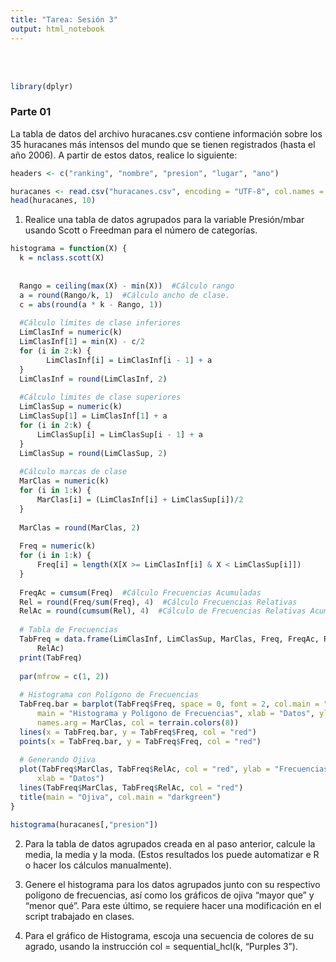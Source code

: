 ```yaml
---
title: "Tarea: Sesión 3"
output: html_notebook
---
```

<br><br>
```r
library(dplyr)
```

### Parte 01

La tabla de datos del archivo huracanes.csv contiene información sobre los 35 huracanes
más intensos del mundo que se tienen registrados (hasta el año 2006). A partir de estos
datos, realice lo siguiente: <br>

```r
headers <- c("ranking", "nombre", "presion", "lugar", "ano")

huracanes <- read.csv("huracanes.csv", encoding = "UTF-8", col.names = headers, sep = ";")
head(huracanes, 10)
```

1. Realice una tabla de datos agrupados para la variable Presión/mbar usando Scott o
Freedman para el número de categorías.<br>

```r
histograma = function(X) {
  k = nclass.scott(X)
    
    
  Rango = ceiling(max(X) - min(X))  #Cálculo rango
  a = round(Rango/k, 1)  #Cálculo ancho de clase.
  c = abs(round(a * k - Rango, 1))
    
  #Cálculo límites de clase inferiores
  LimClasInf = numeric(k)  
  LimClasInf[1] = min(X) - c/2
  for (i in 2:k) {
        LimClasInf[i] = LimClasInf[i - 1] + a
  }
  LimClasInf = round(LimClasInf, 2)
  
  #Cálculo limites de clase superiores
  LimClasSup = numeric(k)  
  LimClasSup[1] = LimClasInf[1] + a
  for (i in 2:k) {
      LimClasSup[i] = LimClasSup[i - 1] + a
  }
  LimClasSup = round(LimClasSup, 2)
  
  #Cálculo marcas de clase
  MarClas = numeric(k)  
  for (i in 1:k) {
      MarClas[i] = (LimClasInf[i] + LimClasSup[i])/2
  }
  
  MarClas = round(MarClas, 2)
  
  Freq = numeric(k)
  for (i in 1:k) {
      Freq[i] = length(X[X >= LimClasInf[i] & X < LimClasSup[i]])
  }
  
  FreqAc = cumsum(Freq)  #Cálculo Frecuencias Acumuladas
  Rel = round(Freq/sum(Freq), 4)  #Cálculo Frecuencias Relativas
  RelAc = round(cumsum(Rel), 4)  #Cálculo de Frecuencias Relativas Acumuladas 
  
  # Tabla de Frecuencias
  TabFreq = data.frame(LimClasInf, LimClasSup, MarClas, Freq, FreqAc, Rel, 
      RelAc)
  print(TabFreq)
  
  par(mfrow = c(1, 2))
  
  # Histograma con Polígono de Frecuencias
  TabFreq.bar = barplot(TabFreq$Freq, space = 0, font = 2, col.main = "darkgreen", 
      main = "Histograma y Polígono de Frecuencias", xlab = "Datos", ylab = "Frecuencias", 
      names.arg = MarClas, col = terrain.colors(8))
  lines(x = TabFreq.bar, y = TabFreq$Freq, col = "red")
  points(x = TabFreq.bar, y = TabFreq$Freq, col = "red")
  
  # Generando Ojiva
  plot(TabFreq$MarClas, TabFreq$RelAc, col = "red", ylab = "Frecuencias Relativas Acumuladas", 
      xlab = "Datos")
  lines(TabFreq$MarClas, TabFreq$RelAc, col = "red")
  title(main = "Ojiva", col.main = "darkgreen")
}
```


```r
histograma(huracanes[,"presion"]) 
```

2. Para la tabla de datos agrupados creada en al paso anterior, calcule la media, la
media y la moda. (Estos resultados los puede automatizar e R o hacer los cálculos
manualmente).<br>

3. Genere el histograma para los datos agrupados junto con su respectivo polígono de
frecuencias, así como los gráficos de ojiva “mayor que” y “menor qué”. Para este
último, se requiere hacer una modificación en el script trabajado en clases.<br>

4. Para el gráfico de Histograma, escoja una secuencia de colores de su agrado, usando
la instrucción col = sequential_hcl(k, "Purples 3"). <br>




